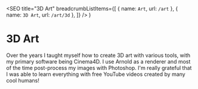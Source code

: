
  <SEO
    title="3D Art"
    breadcrumbListItems={[
      { name: `Art`, url: `/art` },
      { name: `3D Art`, url: `/art/3d` },
    ]}
  />
)


# 3D Art

Over the years I taught myself how to create 3D art with various tools, with my primary software being Cinema4D. I use Arnold as a renderer and most of the time post-process my images with Photoshop. I'm really grateful that I was able to learn everything with free YouTube videos created by many cool humans!

<Flickr3D />
